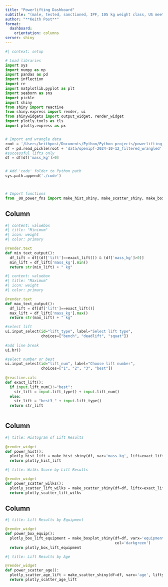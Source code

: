 ```yaml
---
title: "Powerlifting Dashboard"
subtitle: "(male, tested, sanctioned, IPF, 105 kg weight class, US meets only from 2021-4)"
author: "**Keith Post**"
format: 
  dashboard:
    orientation: columns
server: shiny
---
```


```python
#| context: setup

# Load libraries
import sys
import numpy as np
import pandas as pd
import inflection
import re
import matplotlib.pyplot as plt
import seaborn as sns
import pickle
import shiny
from shiny import reactive
from shiny.express import render, ui
from shinywidgets import output_widget, render_widget
import plotly.tools as tls
import plotly.express as px


# Import and wrangle data
root = '/Users/keithpost/Documents/Python/Python projects/powerlifting_dash_py/'
df = pd.read_pickle(root + 'data/openipf-2024-10-12_filtered_wrangled')
#successful lifts only
df = df[df['mass_kg']>0]


# Add 'code' folder to Python path
sys.path.append('./code')



# Import functions
from _00_power_fns import make_hist_shiny, make_scatter_shiny, make_boxplot_shiny

```


## Column {width=12%}

```python
#| content: valuebox
#| title: "Minimum" 
#| icon: weight
#| color: primary

@render.text
def min_text_output():
  df_lift = df[(df['lift']==exact_lift()) & (df['mass_kg']>0)]
  min_lift = df_lift['mass_kg'].min() 
  return str(min_lift) + " kg"

```

```python
#| content: valuebox
#| title: "Maximum" 
#| icon: weight
#| color: primary

@render.text
def max_text_output():
  df_lift = df[df['lift']==exact_lift()]
  max_lift = df_lift['mass_kg'].max() 
  return str(max_lift) + " kg"

```


```python

#select lift
ui.input_select(id="lift_type", label="Select lift type",
                choices=["bench", "deadlift", "squat"])
                
#add line break
ui.br()

#select number or best
ui.input_select(id="lift_num", label="Choose lift number",
                choices=["1", "2", "3", "best"])
                
@reactive.calc
def exact_lift():
  if input.lift_num()!="best":
    str_lift = input.lift_type() + input.lift_num()
  else:
    str_lift = "best3_" + input.lift_type()
  return str_lift
                
```


## Column {width=44%}

```python
#| title: Histogram of Lift Results
  
@render_widget
def power_hist():
  plotly_hist_lift = make_hist_shiny(df, var='mass_kg', lift=exact_lift(), col='darkorange')
  return plotly_hist_lift

```


```python
#| title: Wilks Score by Lift Results

@render_widget
def power_scatter_wilks():
  plotly_scatter_lift_wilks = make_scatter_shiny(df=df, liftx=exact_lift(), vary='wilks', pt_col="darkred", line_col="purple")
  return plotly_scatter_lift_wilks

```


## Column {width=44%}

```python
#| title: Lift Results by Equipment

@render_widget
def power_box_equip():
  plotly_box_lift_equipment = make_boxplot_shiny(df=df, varx='equipment', lifty=exact_lift(),
                                                 col='darkgreen')
  return plotly_box_lift_equipment

```


```python
#| title: Lift Results by Age

@render_widget
def power_scatter_age():
  plotly_scatter_age_lift = make_scatter_shiny(df=df, varx='age', lifty=exact_lift())
  return plotly_scatter_age_lift

```


